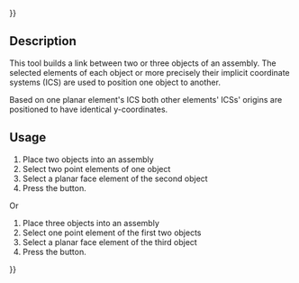 {{UnfinishedDocu{{#translation:}}}}
<languages/>

{{Docnav
|[[Assembly3_ConstraintSymmetricLine|Symmetric line]]
|[[Assembly3_ConstraintPointsVertical|Points vertical]]
|[[Assembly3_Workbench|Assembly3]]
|IconL=Assembly_ConstraintSymmetricLine.svg
|IconR=Assembly_ConstraintPointsVertical.svg
|IconC=Assembly3_workbench_icon.svg
}}

{{GuiCommand
|Name=Assembly3 ConstraintPointsHorizontal
|Icon=Assembly_ConstraintPointsHorizontal.svg
|Workbenches=[[Assembly3_Workbench|Assembly3]]
}}

== Description ==

This tool builds a link between two or three objects of an assembly. The selected elements of each object or more precisely their implicit coordinate systems (ICS) are used to position one object to another.

Based on one planar element's ICS both other elements' ICSs' origins are positioned to have identical y-coordinates.

== Usage == 

# Place two objects into an assembly
# Select two point elements of one object
# Select a planar face element of the second object
# Press the {{Button|[[Image:Assembly_ConstraintPointsHorizontal.svg|16px]] [[Assembly3_ConstraintPointsHorizontal|Points horizontal]]}} button.

Or

# Place three objects into an assembly
# Select one point element of the first two objects
# Select a planar face element of the third object
# Press the {{Button|[[Image:Assembly_ConstraintPointsHorizontal.svg|16px]] [[Assembly3_ConstraintPointsHorizontal|Points horizontal]]}} button.

   
{{Docnav
|[[Assembly3_ConstraintSymmetricLine|Symmetric line]]
|[[Assembly3_ConstraintPointsVertical|Points vertical]]
|[[Assembly3_Workbench|Assembly3]]
|IconL=Assembly_ConstraintSymmetricLine.svg
|IconR=Assembly_ConstraintPointsVertical.svg
|IconC=Assembly3_workbench_icon.svg
}}

{{Userdocnavi{{#translation:}}}}